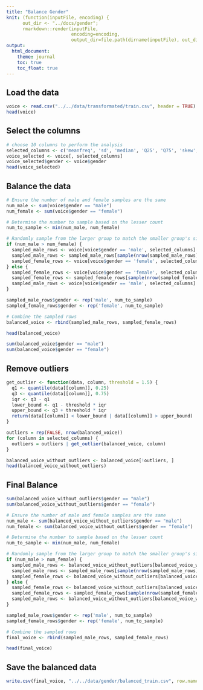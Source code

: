 ```yaml
---
title: "Balance Gender"
knit: (function(inputFile, encoding) {
      out_dir <- "../docs/gender";
      rmarkdown::render(inputFile,
                        encoding=encoding,
                        output_dir=file.path(dirname(inputFile), out_dir))})
output:
  html_document:
    theme: journal
    toc: true
    toc_float: true
---
```


## Load the data

```r
voice <- read.csv("../../data/transformated/train.csv", header = TRUE)
head(voice)
```

## Select the columns

```r
# choose 10 columns to perform the analysis
selected_columns <- c('meanfreq', 'sd', 'median', 'Q25', 'Q75', 'skew', 'sp.ent', 'sfm', 'meanfun')
voice_selected <- voice[, selected_columns]
voice_selected$gender <- voice$gender
head(voice_selected)
```
## Balance the data

```r
# Ensure the number of male and female samples are the same
num_male <- sum(voice$gender == "male")
num_female <- sum(voice$gender == "female")

# Determine the number to sample based on the lesser count
num_to_sample <- min(num_male, num_female)

# Randomly sample from the larger group to match the smaller group's size
if (num_male > num_female) {
  sampled_male_rows <- voice[voice$gender == 'male', selected_columns]
  sampled_male_rows <- sampled_male_rows[sample(nrow(sampled_male_rows), num_to_sample), ]
  sampled_female_rows <- voice[voice$gender == 'female', selected_columns]
} else {
  sampled_female_rows <- voice[voice$gender == 'female', selected_columns]
  sampled_female_rows <- sampled_female_rows[sample(nrow(sampled_female_rows), num_to_sample), ]
  sampled_male_rows <- voice[voice$gender == 'male', selected_columns]
}

sampled_male_rows$gender <- rep('male', num_to_sample)
sampled_female_rows$gender <- rep('female', num_to_sample)

# Combine the sampled rows
balanced_voice <- rbind(sampled_male_rows, sampled_female_rows)

head(balanced_voice)
```

```r
sum(balanced_voice$gender == "male")
sum(balanced_voice$gender == "female")
```

## Remove outliers

```r
get_outlier <- function(data, column, threshold = 1.5) {
  q1 <- quantile(data[[column]], 0.25)
  q3 <- quantile(data[[column]], 0.75)
  iqr <- q3 - q1
  lower_bound <- q1 - threshold * iqr
  upper_bound <- q3 + threshold * iqr
  return(data[[column]] < lower_bound | data[[column]] > upper_bound)
}
```

```r
outliers = rep(FALSE, nrow(balanced_voice))
for (column in selected_columns) {
  outliers = outliers | get_outlier(balanced_voice, column)
}
```

```r
balanced_voice_without_outliers <- balanced_voice[!outliers, ]
head(balanced_voice_without_outliers)
```

## Final Balance

```r
sum(balanced_voice_without_outliers$gender == "male")
sum(balanced_voice_without_outliers$gender == "female")

# Ensure the number of male and female samples are the same
num_male <- sum(balanced_voice_without_outliers$gender == "male")
num_female <- sum(balanced_voice_without_outliers$gender == "female")

# Determine the number to sample based on the lesser count
num_to_sample <- min(num_male, num_female)

# Randomly sample from the larger group to match the smaller group's size
if (num_male > num_female) {
  sampled_male_rows <- balanced_voice_without_outliers[balanced_voice_without_outliers$gender == 'male', selected_columns]
  sampled_male_rows <- sampled_male_rows[sample(nrow(sampled_male_rows), num_to_sample), ]
  sampled_female_rows <- balanced_voice_without_outliers[balanced_voice_without_outliers$gender == 'female', selected_columns]
} else {
  sampled_female_rows <- balanced_voice_without_outliers[balanced_voice_without_outliers$gender == 'female', selected_columns]
  sampled_female_rows <- sampled_female_rows[sample(nrow(sampled_female_rows), num_to_sample), ]
  sampled_male_rows <- balanced_voice_without_outliers[balanced_voice_without_outliers$gender == 'male', selected_columns]
}

sampled_male_rows$gender <- rep('male', num_to_sample)
sampled_female_rows$gender <- rep('female', num_to_sample)

# Combine the sampled rows
final_voice <- rbind(sampled_male_rows, sampled_female_rows)

head(final_voice)
```

## Save the balanced data

```r
write.csv(final_voice, "../../data/gender/balanced_train.csv", row.names = FALSE)
```


